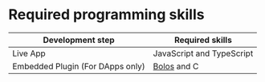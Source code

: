 # Required programming skills

|             Development step             |                  Required skills                  |
|------------------------------------------|---------------------------------------------------|
| Live App                                 | JavaScript and TypeScript                         | 
| Embedded Plugin (For DApps only)	       | [Bolos](../../device-app/bolos-introduction/) and C |